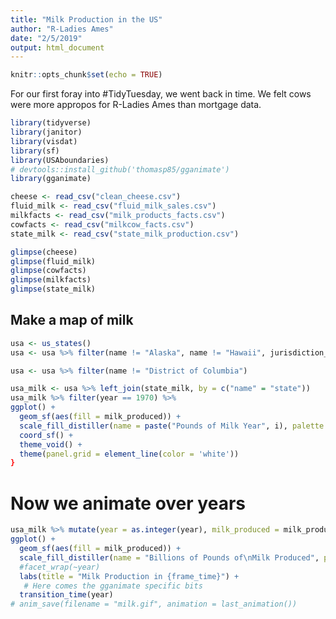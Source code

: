 ```yaml
---
title: "Milk Production in the US"
author: "R-Ladies Ames"
date: "2/5/2019"
output: html_document
---
```


```r
knitr::opts_chunk$set(echo = TRUE)
```

For our first foray into #TidyTuesday, we went back in time. We felt cows were more appropos for R-Ladies Ames than mortgage data. 

```r
library(tidyverse)
library(janitor)
library(visdat)
library(sf)
library(USAboundaries)
# devtools::install_github('thomasp85/gganimate')
library(gganimate)
```

```r
cheese <- read_csv("clean_cheese.csv")
fluid_milk <- read_csv("fluid_milk_sales.csv")
milkfacts <- read_csv("milk_products_facts.csv")
cowfacts <- read_csv("milkcow_facts.csv")
state_milk <- read_csv("state_milk_production.csv")
```

```r
glimpse(cheese)
glimpse(fluid_milk)
glimpse(cowfacts)
glimpse(milkfacts)
glimpse(state_milk)
```

## Make a map of milk

```r
usa <- us_states()
usa <- usa %>% filter(name != "Alaska", name != "Hawaii", jurisdiction_type != "territory")

usa <- usa %>% filter(name != "District of Columbia")

usa_milk <- usa %>% left_join(state_milk, by = c("name" = "state"))
usa_milk %>% filter(year == 1970) %>% 
ggplot() + 
  geom_sf(aes(fill = milk_produced)) + 
  scale_fill_distiller(name = paste("Pounds of Milk Year", i), palette = "YlOrBr", direction = 2) + 
  coord_sf() + 
  theme_void() + 
  theme(panel.grid = element_line(color = 'white'))
}
```


# Now we animate over years

```r

usa_milk %>% mutate(year = as.integer(year), milk_produced = milk_produced/10^9) %>% 
ggplot() +
  geom_sf(aes(fill = milk_produced)) +
  scale_fill_distiller(name = "Billions of Pounds of\nMilk Produced", palette = "YlOrBr", direction = 2) + 
  #facet_wrap(~year)
  labs(title = "Milk Production in {frame_time}") + 
   # Here comes the gganimate specific bits
  transition_time(year) 
# anim_save(filename = "milk.gif", animation = last_animation())
```




